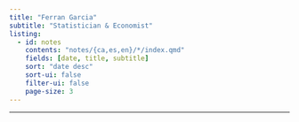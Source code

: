 ```yaml
---
title: "Ferran Garcia"
subtitle: "Statistician & Economist"
listing:
  - id: notes
    contents: "notes/{ca,es,en}/*/index.qmd"
    fields: [date, title, subtitle]
    sort: "date desc"
    sort-ui: false
    filter-ui: false
    page-size: 3
---
```


<!--

Some text here

-->

---

::: {#notes}
:::
